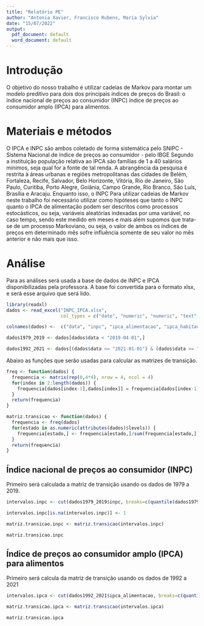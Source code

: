 ```yaml
---
title: "Relatório PE"
author: "Antonia Xavier, Francisco Rubens, Maria Sylvia"
date: "15/07/2022"
output:
  pdf_document: default
  word_document: default
---
```

# Introdução  

O objetivo do nosso trabalho é utilizar cadeias de Markov para montar um modelo preditivo para dois dos principais índices de preços do Brasil: o índice nacional de preços ao consumidor (INPC) índice de preços ao consumidor amplo (IPCA) para alimentos.


# Materiais e métodos  

  O IPCA e INPC são ambos coletado de forma sistemática pelo SNIPC - Sistema Nacional de índice de preços ao consumidor - pelo IBGE Segundo a instituição população relativa ao IPCA são famílias de 1 a 40 salários mínimos, seja qual for a fonte de tal renda. A abrangência da pesquisa é restrita à áreas urbanas e regiões metropolitanas das cidades de  Belém, Fortaleza, Recife, Salvador, Belo Horizonte, Vitória, Rio de Janeiro, São Paulo, Curitiba, Porto Alegre, Goiânia, Campo Grande, Rio Branco, São Luís, Brasília e Aracaju. Enquanto isso, o INPC 
  Para utilizar cadeias de Markov neste trabalho foi necessário utilizar como hipóteses que tanto o INPC quanto o IPCA de alimentação podem ser descritos como processos estocásticos, ou seja, variáveis aleatórias indexadas por uma variável, no caso tempo, sendo este medido em meses e mais além supomos que trata-se de um processo Markoviano, ou seja, o valor de ambos os índices de preços em determinado mês sofre influência somente de seu valor no mês anterior e não mais que isso.
  
# Análise

  Para as análises será usada a base de dados de INPC e IPCA disponibilizadas pela professora. A base foi convertida para o formato xlsx, e será esse arquivo que será lido.
  
```r
library(readxl)
dados <- read_excel("INPC_IPCA.xlsx", 
                    col_types = c("date", "numeric", "numeric", "text", "text"))

colnames(dados) <-  c("data", "inpc", "ipca_alimentacao", "ipca_habitacao", "ipca_saude")

dados1979_2019 <- dados[dados$data < "2019-04-01",]

dados1992_2021 <- dados[(dados$data <= "2021-01-01") & (dados$data >= "1992-01-01"),]
```

Abaixo as funções que serão usadas para calcular as matrizes de transição.

```r
freq <- function(dados) {
  frequencia <- matrix(rep(0,4*4), nrow = 4, ncol = 4)
  for(index in 2:length(dados)) {
    frequencia[dados[index-1],dados[index]] = frequencia[dados[index-1],dados[index]] + 1 
  }
  return(frequencia)
}

matriz.transicao <- function(dados) {
  frequencia <- freq(dados)
  for(estado in as.numeric(attributes(dados)$levels)) {
    frequencia[estado,] <- frequencia[estado,]/sum(frequencia[estado,])  
  }
  return(frequencia)
}
```

## Índice nacional de preços ao consumidor (INPC)

Primeiro será calculada a matriz de transição usando os dados de 1979 a 2019.  

```r
intervalos.inpc <- cut(dados1979_2019$inpc, breaks=c(quantile(dados1979_2019$inpc, probs=seq(0,1, by=0.25))), labels=c(1,2,3,4))

intervalos.inpc[is.na(intervalos.inpc)] <- 1

matriz.transicao.inpc <- matriz.transicao(intervalos.inpc)

matriz.transicao.inpc
```

## Índice de preços ao consumidor amplo (IPCA) para alimentos  

Primeiro será calcula da matriz de transição usando os dados de 1992 a 2021

```r
intervalos.ipca <- cut(dados1992_2021$ipca_alimentacao, breaks=c(quantile(dados1992_2021$ipca_alimentacao, probs=seq(0,1, by=0.25))), labels=c(1,2,3,4))

matriz.transicao.ipca <- matriz.transicao(intervalos.ipca)

matriz.transicao.ipca
```




